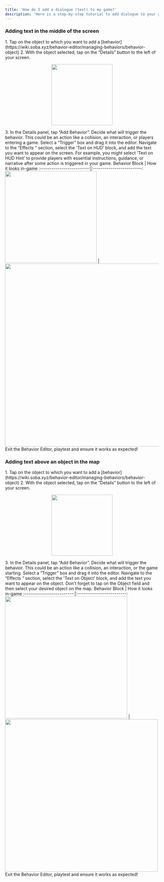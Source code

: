 ```yaml
---
title: 'How do I add a dialogue (text) to my game?'
description: 'Here is a step-by-step tutorial to add dialogue to your game'
---
```


### Adding text in the middle of the screen

<Steps>
  <Step title="First Step">
<Accordion title="The basics for all behaviors">
    1. Tap on the object to which you want to add a [behavior](https://wiki.soba.xyz/behavior-editor/managing-behaviors/behavior-object)
    2. With the object selected, tap on the “Details” button to the left of your screen.
    <p align="center">
      <img width="200" noZoom src="https://i.imgur.com/jMSZzP8.png" /> </p>
    3. In the Details panel, tap “Add Behavior”.
</Accordion>
  </Step>
  <Step title="Second Step">
Decide what will trigger the behavior. This could be an action like a collision, an interaction, or players entering a game. Select a “Trigger” box and drag it into the editor.  
 </Step>
<Step title="Third Step">
Navigate to the “Effects ” section, select the 'Text on HUD’ block, and add the text you want to appear on the screen. For example, you might select 'Text on HUD Hint’ to provide players with essential instructions, guidance, or narrative after some action is triggered in your game.
  <Accordion title="Behavior Image">
  Behavior Block             |  How it looks in-game
:-------------------------:|:-------------------------:
<img width="300" noZoom src="https://i.imgur.com/bxDie2j.png" />  |  <img width="600" noZoom src="https://i.imgur.com/XNiRoI8.png" />
  </Accordion>
  </Step>
<Step title="Fourth Step">
Exit the Behavior Editor, playtest and ensure it works as expected!
</Step>
</Steps>

### Adding text above an object in the map

<Steps>
  <Step title="First Step">
<Accordion title="The basics for all behaviors">
    1. Tap on the object to which you want to add a [behavior](https://wiki.soba.xyz/behavior-editor/managing-behaviors/behavior-object)
    2. With the object selected, tap on the “Details” button to the left of your screen.
    <p align="center">
      <img width="200" noZoom src="https://i.imgur.com/jMSZzP8.png" /> </p>
    3. In the Details panel, tap “Add Behavior”.
</Accordion>
  </Step>
  <Step title="Second Step">
Decide what will trigger the behavior. This could be an action like a collision, an interaction, or the game starting. Select a “Trigger” box and drag it into the editor.  
 </Step>
<Step title="Third Step">
Navigate to the “Effects ” section, select the 'Text on Object’ block, and add the text you want to appear on the object. Don't forget to tap on the Object field and then select your desired object on the map.
  <Accordion title="Behavior Image">
  Behavior Block             |  How it looks in-game
:-------------------------:|:-------------------------:
<img width="400" noZoom src="https://i.imgur.com/DxiJVj0.png" />  |  <img width="500" noZoom src="https://i.imgur.com/bgxAxx7.png" />
  </Accordion>
  </Step>
<Step title="Fourth Step">
Exit the Behavior Editor, playtest and ensure it works as expected!
</Step>
</Steps>
